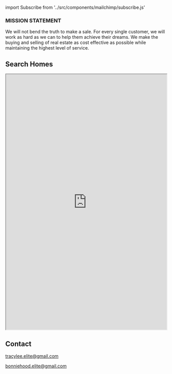 ﻿import Subscribe from '../src/components/mailchimp/subscribe.js'

<Container>

<Banner />

<p className="text-center"><h3>MISSION STATEMENT</h3></p>
<p>We will not bend the truth to make a sale. For every single customer, we will work as hard as we can to help them achieve their dreams. We make the buying and selling of real estate as cost effective as possible while maintaining the highest level of service.   
</p>

<div id="mls">
  <h2>Search Homes</h2>
</div>

<iframe src="http://link.flexmls.com/1ar0mrpozjy9,16" width="100%" height="800px"></iframe>
<p></p>

<!--
<Releases releases={props.releases} locale="en-US" />
<ReleasesV2 releases={props.releases} />
-->

<!--
<ShowsV2 shows={props.shows} locale="en-US" />
-->

<!--
<Shows shows={props.shows} />
-->

## Contact

<!--
  The `id="contact"` attribute below is for creating internal anchor link.
  You can remove/change it, but make sure you edit the corresponding link
  in src/gatsby-theme-musician/config/navigation.yml
  See: https://learn.freecodecamp.org/responsive-web-design/basic-html-and-html5/link-to-internal-sections-of-a-page-with-anchor-elements/
-->

<div id="contact" className="text-center">
<p><a href="mailto:tracylee.elite@gmail.com">tracylee.elite@gmail.com</a></p>
<a href="mailto:bonniehood.elite@gmail.com">bonniehood.elite@gmail.com</a>
<p />
</div>

</Container>

